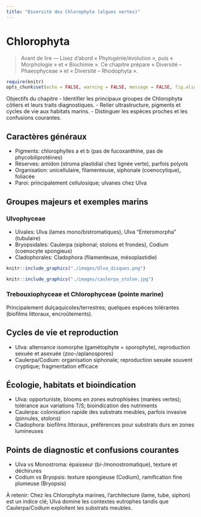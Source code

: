 ```yaml
---
title: "Diversité des Chlorophyta (algues vertes)"
---
```


# Chlorophyta {#chlorophyta}

> Avant de lire — Lisez d’abord « Phylogénie/évolution », puis « Morphologie » et « Biochimie ». Ce chapitre prépare « Diversité – Phaeophyceae » et « Diversité – Rhodophyta ».

```r
require(knitr)
opts_chunk$set(echo = FALSE, warning = FALSE, message = FALSE, fig.align = "center", fig.pos = "H")
```

Objectifs du chapitre
- Identifier les principaux groupes de Chlorophyta côtiers et leurs traits diagnostiques.
- Relier ultrastructure, pigments et cycles de vie aux habitats marins.
- Distinguer les espèces proches et les confusions courantes.

## Caractères généraux

- Pigments: chlorophylles a et b (pas de fucoxanthine, pas de phycobiliprotéines)
- Réserves: amidon (stroma plastidial chez lignée verte), parfois polyols
- Organisation: unicellulaire, filamenteuse, siphonale (coenocytique), foliacée
- Paroi: principalement cellulosique; ulvanes chez Ulva

## Groupes majeurs et exemples marins

### Ulvophyceae
- Ulvales: Ulva (lames mono/bistromatiques), Ulva “Enteromorpha” (tubulaire)
- Bryopsidales: Caulerpa (siphonal; stolons et frondes), Codium (coenocyte spongieux)
- Cladophorales: Cladophora (filamenteuse, mésoplastidie)

```r
knitr::include_graphics("./images/Ulva_disques.png")
```

```r
knitr::include_graphics("./images/caulerpa_stolon.jpg")
```

### Trebouxiophyceae et Chlorophyceae (pointe marine)
Principalement dulçaquicoles/terrestres; quelques espèces tolérantes (biofilms littoraux, encroûtements).

## Cycles de vie et reproduction

- Ulva: alternance isomorphe (gamétophyte = sporophyte), reproduction sexuée et asexuée (zoo-/aplanospores)
- Caulerpa/Codium: organisation siphonale; reproduction sexuée souvent cryptique; fragmentation efficace

## Écologie, habitats et bioindication

- Ulva: opportuniste, blooms en zones eutrophisées (marées vertes); tolérance aux variations T/S; bioindication des nutriments
- Caulerpa: colonisation rapide des substrats meubles, parfois invasive (pinnules, stolons)
- Cladophora: biofilms littoraux, préférences pour substrats durs en zones lumineuses

## Points de diagnostic et confusions courantes

- Ulva vs Monostroma: épaisseur (bi-/monostromatique), texture et déchirures
- Codium vs Bryopsis: texture spongieuse (Codium), ramification fine plumeuse (Bryopsis)

::: {.infobox}
À retenir: Chez les Chlorophyta marines, l’architecture (lame, tube, siphon) est un indice clé; Ulva domine les contextes eutrophes tandis que Caulerpa/Codium exploitent les substrats meubles.
:::
